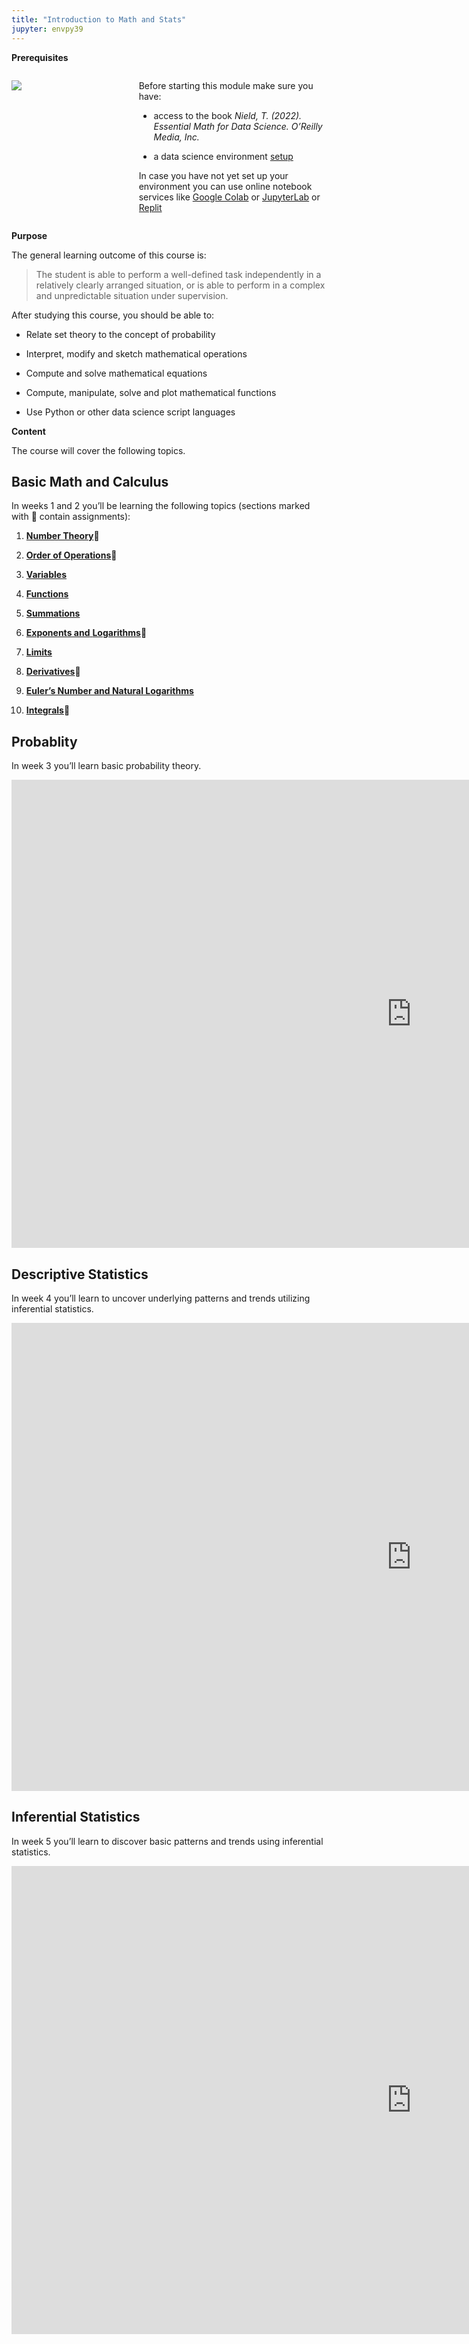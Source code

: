 ```yaml
---
title: "Introduction to Math and Stats"
jupyter: envpy39
---
```


**Prerequisites**

::: columns
::: {.column width="30%"}
![](images/bookcover.jpeg)
:::

::: {.column width="5%"}
:::

::: {.column width="65%"}
Before starting this module make sure you have:

-   access to the book *Nield, T. (2022). Essential Math for Data Science. O'Reilly Media, Inc.*

-   a data science environment [setup](https://businessdatasolutions.github.io/datamining-course/book/setup.html){target="_blank"}

In case you have not yet set up your environment you can use online notebook services like [Google Colab](https://youtu.be/inN8seMm7UI){target="_blank"} or [JupyterLab](https://jupyter.org/try-jupyter/lab/?path=notebooks%2FIntro.ipynb){target="_blank"} or [Replit](https://replit.com/){target="_blank"}
:::
:::

**Purpose**

The general learning outcome of this course is:

> The student is able to perform a well-defined task independently in a relatively clearly arranged situation, or is able to perform in a complex and unpredictable situation under supervision.

After studying this course, you should be able to:

-   Relate set theory to the concept of probability

<!-- -->

-   Interpret, modify and sketch mathematical operations

-   Compute and solve mathematical equations

-   Compute, manipulate, solve and plot mathematical functions

-   Use Python or other data science script languages

**Content**

The course will cover the following topics.

::: panel-tabset
## Basic Math and Calculus

In weeks 1 and 2 you'll be learning the following topics (sections marked with 🤔 contain assignments):

1.  [**Number Theory**](numbertheory.html)🤔

2.  [**Order of Operations**](orderofoperations.html)🤔

3.  [**Variables**](variables.html)

4.  [**Functions**](functions.html)

5.  [**Summations**](summations.html)

6.  [**Exponents and** **Logarithms**](exponentslogs.html)🤔

7.  [**Limits**](limits.html)

8.  [**Derivatives**](derivatives.html)🤔

9.  [**Euler's Number and Natural Logarithms**](euler.html)

10. [**Integrals**](integrals.html)🤔

## Probablity

In week 3 you'll learn basic probability theory.

```{=html}
<div class="ratio ratio-16x9 m-5 w-75">
<iframe src="https://docs.google.com/presentation/d/e/2PACX-1vTwubCm9sTlLyEiNR1iTkA064fz4telKJoso7Sim4pv1gdmSiJwAuifbLv1Absi4VfOVJX1d5CRnm8A/embed?start=false&loop=false&delayms=3000" frameborder="0" width="1280" height="749" allowfullscreen="true" mozallowfullscreen="true" webkitallowfullscreen="true"></iframe>
</div>
```
## Descriptive Statistics

In week 4 you'll learn to uncover underlying patterns and trends utilizing inferential statistics.

```{=html}
<div class="ratio ratio-16x9 m-5 w-75">
<iframe src="https://docs.google.com/presentation/d/e/2PACX-1vTwubCm9sTlLyEiNR1iTkA064fz4telKJoso7Sim4pv1gdmSiJwAuifbLv1Absi4VfOVJX1d5CRnm8A/embed?start=false&loop=false&delayms=3000" frameborder="0" width="1280" height="749" allowfullscreen="true" mozallowfullscreen="true" webkitallowfullscreen="true"></iframe>
</div>
```
## Inferential Statistics

In week 5 you'll learn to discover basic patterns and trends using inferential statistics.

```{=html}
<div class="ratio ratio-16x9 m-5 w-75">
<iframe src="https://docs.google.com/presentation/d/e/2PACX-1vTwubCm9sTlLyEiNR1iTkA064fz4telKJoso7Sim4pv1gdmSiJwAuifbLv1Absi4VfOVJX1d5CRnm8A/embed?start=false&loop=false&delayms=3000" frameborder="0" width="1280" height="749" allowfullscreen="true" mozallowfullscreen="true" webkitallowfullscreen="true"></iframe>
</div>
```
:::


